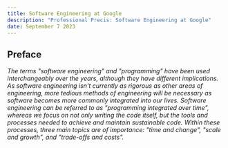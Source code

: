 ```yaml
---
title: Software Engineering at Google
description: "Professional Precis: Software Engineering at Google"
date: September 7 2023
---
```


## Preface

_The terms "software engineering" and "programming" have been used interchangeably over the years, although they have different implications. 
As software engineering isn't currently as rigorous as other areas of engineering, more tedious methods of engineering will be necessary as 
software becomes more commonly integrated into our lives. Software engineering can be referred to as "programming integrated over time", whereas 
we focus on not only writing the code itself, but the tools and processes needed to achieve and maintain sustainable code. Within these
processes, three main topics are of importance: "time and change", "scale and growth", and "trade-offs and costs"._
